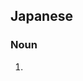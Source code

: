 ==Japanese==
{{ja-kanjitab|ば|もの|o1=け|sort=ばけもの|yomi=k}}

===Noun===
{{ja-noun|ばけもの}}

# {{alternative spelling of|化け物|lang=ja}}